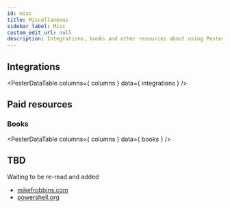 ```yaml
---
id: misc
title: Miscellaneous
sidebar_label: Misc
custom_edit_url: null
description: Integrations, books and other resources about using Pester
---
```



## Integrations

<PesterDataTable
  columns={ columns }
  data={ integrations }
/>

## Paid resources

### Books

<PesterDataTable
  columns={ columns }
  data={ books }
/>

## TBD

Waiting to be re-read and added

- [mikefrobbins.com](http://mikefrobbins.com/?s=pester)
- [powershell.org](https://powershell.org)

<PesterDataButton
  text="Suggest New Entry"
  editUrl="https://github.com/pester/docs/edit/master/docs/additional-resources/misc.table.js"
/>
